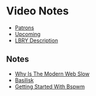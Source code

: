 = Video Notes =

* [[Patrons]]
* [[Upcoming]]
* [[LBRY Description]]

== Notes ==

* [[Why Is The Modern Web Slow]]
* [[Basilisk]]
* [[Getting Started With Bspwm]]
